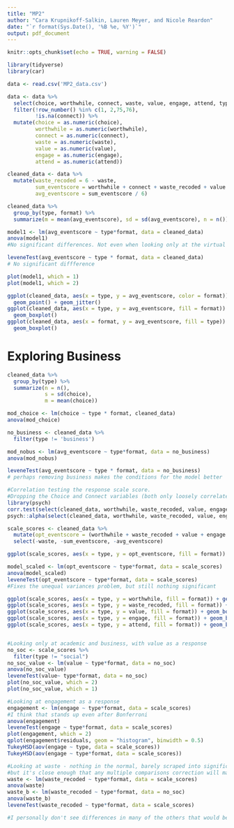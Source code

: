 ```yaml
---
title: "MP2"
author: "Cara Krupnikoff-Salkin, Lauren Meyer, and Nicole Reardon"
date: "`r format(Sys.Date(), '%B %e, %Y')`"
output: pdf_document
---
```


```r
knitr::opts_chunk$set(echo = TRUE, warning = FALSE)

library(tidyverse)
library(car)
```


```r
data <- read.csv('MP2_data.csv')

data <- data %>%
  select(choice, worthwhile, connect, waste, value, engage, attend, type, format) %>%
  filter(!row_number() %in% c(1, 2,75,76),
         !is.na(connect)) %>%
  mutate(choice = as.numeric(choice),
         worthwhile = as.numeric(worthwhile),
         connect = as.numeric(connect),
         waste = as.numeric(waste),
         value = as.numeric(value),
         engage = as.numeric(engage),
         attend = as.numeric(attend))

cleaned_data <- data %>%
  mutate(waste_recoded = 6 - waste,
         sum_eventscore = worthwhile + connect + waste_recoded + value + engage + attend,
         avg_eventscore = sum_eventscore / 6)
```


```r
cleaned_data %>%
  group_by(type, format) %>%
  summarize(m = mean(avg_eventscore), sd = sd(avg_eventscore), n = n())

model1 <- lm(avg_eventscore ~ type*format, data = cleaned_data)
anova(model1)
#No significant differences. Not even when looking only at the virtual group, or only at the difference between the academic and business virtual groups. Alas. 

leveneTest(avg_eventscore ~ type * format, data = cleaned_data)
# No significant diffference

plot(model1, which = 1)
plot(model1, which = 2)

ggplot(cleaned_data, aes(x = type, y = avg_eventscore, color = format)) + 
  geom_point() + geom_jitter()
ggplot(cleaned_data, aes(x = type, y = avg_eventscore, fill = format)) + 
  geom_boxplot()
ggplot(cleaned_data, aes(x = format, y = avg_eventscore, fill = type)) + 
  geom_boxplot()
```

# Exploring Business
```r
cleaned_data %>%
  group_by(type) %>%
  summarize(n = n(),
            s = sd(choice),
            m = mean(choice))

mod_choice <- lm(choice ~ type * format, cleaned_data)
anova(mod_choice)

no_business <- cleaned_data %>%
  filter(type != 'business')

mod_nobus <- lm(avg_eventscore ~ type*format, data = no_business)
anova(mod_nobus)

leveneTest(avg_eventscore ~ type * format, data = no_business)
# perhaps removing business makes the conditions for the model better
```

```r
#Correlation testing the response scale score. 
#Dropping the Choice and Connect variables (both only loosely correlated with the rest of the group) creates a stronger scale score.
library(psych)
corr.test(select(cleaned_data, worthwhile, waste_recoded, value, engage, attend))$r
psych::alpha(select(cleaned_data, worthwhile, waste_recoded, value, engage, attend))

scale_scores <- cleaned_data %>%
  mutate(opt_eventscore = (worthwhile + waste_recoded + value + engage + attend)/5) %>%
  select(-waste, -sum_eventscore, -avg_eventscore)

ggplot(scale_scores, aes(x = type, y = opt_eventscore, fill = format)) + geom_boxplot()

model_scaled <- lm(opt_eventscore ~ type*format, data = scale_scores)
anova(model_scaled)
leveneTest(opt_eventscore ~ type*format, data = scale_scores)
#Fixes the unequal variances problem, but still nothing significant
```

```r
ggplot(scale_scores, aes(x = type, y = worthwhile, fill = format)) + geom_boxplot()
ggplot(scale_scores, aes(x = type, y = waste_recoded, fill = format)) + geom_boxplot()
ggplot(scale_scores, aes(x = type, y = value, fill = format)) + geom_boxplot()
ggplot(scale_scores, aes(x = type, y = engage, fill = format)) + geom_boxplot()
ggplot(scale_scores, aes(x = type, y = attend, fill = format)) + geom_boxplot()


#Looking only at academic and business, with value as a response
no_soc <- scale_scores %>%
  filter(type != "social")
no_soc_value <- lm(value ~ type*format, data = no_soc)
anova(no_soc_value)
leveneTest(value~ type*format, data = no_soc)
plot(no_soc_value, which = 2)
plot(no_soc_value, which = 1)

#Looking at engagement as a response
engagement <- lm(engage ~ type*format, data = scale_scores)
#I think that stands up even after Bonferroni
anova(engagement)
leveneTest(engage ~ type*format, data = scale_scores)
plot(engagement, which = 2)
qplot(engagement$residuals, geom = "histogram", binwidth = 0.5)
TukeyHSD(aov(engage ~ type, data = scale_scores))
TukeyHSD(aov(engage ~ type*format, data = scale_scores))

#Looking at waste - nothing in the normal, barely scraped into significance if you exclude social
#but it's close enough that any multiple comparisons correction will make it insignificant
waste <- lm(waste_recoded ~ type*format, data = scale_scores)
anova(waste)
waste_b <- lm(waste_recoded ~ type*format, data = no_soc)
anova(waste_b)
leveneTest(waste_recoded ~ type*format, data = scale_scores)

#I personally don't see differences in many of the others that would be close enough to significant to try, but who knows
```
